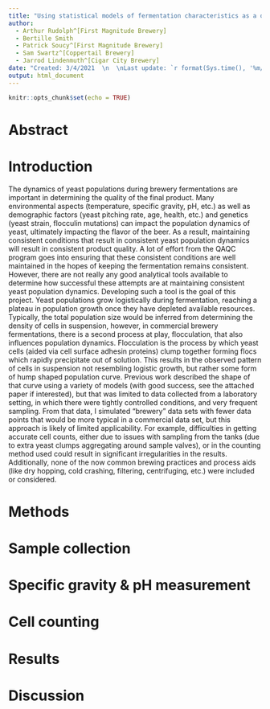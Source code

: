 ```yaml
---
title: "Using statistical models of fermentation characteristics as a quality control metric for commercial fermentations."
author: 
  - Arthur Rudolph^[First Magnitude Brewery]
  - Bertille Smith
  - Patrick Soucy^[First Magnitude Brewery]
  - Sam Swartz^[Coppertail Brewery]
  - Jarrod Lindenmuth^[Cigar City Brewery]
date: "Created: 3/4/2021  \n  \nLast update: `r format(Sys.time(), '%m/%d/%Y')`"
output: html_document
---
```


```r
knitr::opts_chunk$set(echo = TRUE)
```

# Abstract

# Introduction
The dynamics of yeast populations during brewery fermentations are important in determining the quality of the final product. Many environmental aspects (temperature, specific gravity, pH, etc.) as well as demographic factors (yeast pitching rate, age, health, etc.) and genetics (yeast strain, flocculin mutations) can impact the population dynamics of yeast, ultimately impacting the flavor of the beer. As a result, maintaining consistent conditions that result in consistent yeast population dynamics will result in consistent product quality. A lot of effort from the QAQC program goes into ensuring that these consistent conditions are well maintained in the hopes of keeping the fermentation remains consistent. However, there are not really any good analytical tools available to determine how successful these attempts are at maintaining consistent yeast population dynamics. Developing such a tool is the goal of this project.
Yeast populations grow logistically during fermentation, reaching a plateau in population growth once they have depleted available resources. Typically, the total population size would be inferred from determining the density of cells in suspension, however, in commercial brewery fermentations, there is a second process at play, flocculation, that also influences population dynamics. Flocculation is the process by which yeast cells (aided via cell surface adhesin proteins) clump together forming flocs which rapidly precipitate out of solution. This results in the observed pattern of cells in suspension not resembling logistic growth, but rather some form of hump shaped population curve. 
Previous work described the shape of that curve using a variety of models (with good success, see the attached paper if interested), but that was limited to data collected from a laboratory setting, in which there were tightly controlled conditions, and very frequent sampling. From that data, I simulated “brewery” data sets with fewer data points that would be more typical in a commercial data set, but this approach is likely of limited applicability. For example, difficulties in getting accurate cell counts, either due to issues with sampling from the tanks (due to extra yeast clumps aggregating around sample valves), or in the counting method used could result in significant irregularities in the results. Additionally, none of the now common brewing practices and process aids (like dry hopping, cold crashing, filtering, centrifuging, etc.) were included or considered. 

# Methods
# Sample collection
# Specific gravity & pH measurement
# Cell counting

# Results
# Discussion
